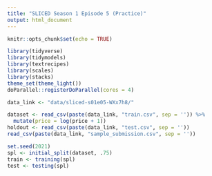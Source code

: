 ```yaml
---
title: "SLICED Season 1 Episode 5 (Practice)"
output: html_document
---
```


```r
knitr::opts_chunk$set(echo = TRUE)
```

```r
library(tidyverse)
library(tidymodels)
library(textrecipes)
library(scales)
library(stacks)
theme_set(theme_light())
doParallel::registerDoParallel(cores = 4)
```

```r
data_link <- "data/sliced-s01e05-WXx7h8/"

dataset <- read_csv(paste(data_link, "train.csv", sep = '')) %>%
  mutate(price = log(price + 1))
holdout <- read_csv(paste(data_link, "test.csv", sep = ''))
read_csv(paste(data_link, "sample_submission.csv", sep = ''))

set.seed(2021)
spl <- initial_split(dataset, .75)
train <- training(spl)
test <- testing(spl)
```
